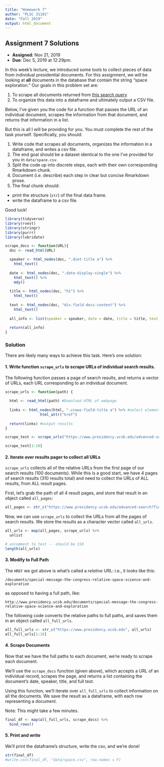 ```yaml
---
title: "Homework 7"
author: "PLSC 31101"
date: "Fall 2019"
output: html_document
---
```


## Assignment 7 Solutions

- __Assigned__: Nov 21, 2019
- __Due__: Dec 5, 2019 at 12:29pm.

In this week's lecture, we introduced some tools to collect pieces of data from individual presidential documents. For this assignment, we will be looking at __all__ documents in the database that contain the string "space exploration." Our goals in this problem set are:

1. To scrape all documents returned from [this search query](https://www.presidency.ucsb.edu/advanced-search?field-keywords=%22space+exploration%22&field-keywords2=&field-keywords3=&from%5Bdate%5D=&to%5Bdate%5D=&person2=&items_per_page=100)
2. To organize this data into a dataframe and ultimately output a CSV file.

Below, I've given you the code for a function that passes the URL of an individual document, scrapes the information from that document, and returns that information in a list.

But this is all I will be providing for you. You must complete the rest of the task yourself. Specifically, you should:

1. Write code that scrapes all documents, organizes the information in a dataframe, and writes a csv file.
2. The end goal should be a dataset identical to the one I've provided for you in `data/space.csv`.
3. Split the code up into discrete steps, each with their own corresponding Rmarkdown chunk.
4. Document (i.e. describe) each step in clear but concise Rmarkdown prose.
5. The final chunk should:
  * print the structure (`str`) of the final data frame.
  * write the dataframe to a csv file. 

Good luck!

```r
library(tidyverse)
library(rvest)
library(stringr)
library(purrr)
library(lubridate)

scrape_docs <- function(URL){
  doc <- read_html(URL)

  speaker <- html_nodes(doc, ".diet-title a") %>% 
    html_text()
  
  date <- html_nodes(doc, ".date-display-single") %>%
    html_text() %>%
    mdy()
  
  title <- html_nodes(doc, "h1") %>%
    html_text()
  
  text <- html_nodes(doc, "div.field-docs-content") %>%
    html_text()
  
  all_info <- list(speaker = speaker, date = date, title = title, text = text)
  
  return(all_info)
}
```

### Solution {-}

There are likely many ways to achieve this task. Here's one solution:

#### 1. Write function `scrape_urls` to scrape URLs of individual search results. {-}

The following function passes a page of search results, and returns a vector of URLs, each URL corresponding to an individual document.

```r
scrape_urls <- function(path) {
  
  html <- read_html(path) #Download HTML of webpage
  
  links <- html_nodes(html, ".views-field-title a") %>% #select element with document URLs
                html_attr("href")
  
  return(links) #output results
}

scrape_test <- scrape_urls("https://www.presidency.ucsb.edu/advanced-search?field-keywords=%22space+exploration%22&field-keywords2=&field-keywords3=&from%5Bdate%5D=&to%5Bdate%5D=&person2=&items_per_page=100")

scrape_test[1:10]
```

#### 2. Iterate over results pager to collect all URLs {-}

`scrape_urls` collects all of the relative URLs from the first page of our search results (100 documents). While this is a good start, we have 4 pages of search results (310 results total) and need to collect the URLs of ALL results, from ALL result pages.

First, let's grab the path of all 4 result pages, and store that result in an object called `all_pages`:

```r
all_pages <- str_c("https://www.presidency.ucsb.edu/advanced-search?field-keywords=%22space%20exploration%22&field-keywords2=&field-keywords3=&from%5Bdate%5D=&to%5Bdate%5D=&person2=&items_per_page=100&page=", 0:3)
```

Now, we can use `scrape_urls` to collect the URLs from all the pages of search results. We store the results as a character vector called `all_urls`. 

```r
all_urls <- map(all_pages, scrape_urls) %>%
  unlist

# uncomment to test -- should be 310
length(all_urls)
```

#### 3. Modify to Full Path {-}

The `HREF` we got above is what's called a *relative* URL: i.e., it looks like this:

`/documents/special-message-the-congress-relative-space-science-and-exploration`

as opposed to having a full path, like:

`http://www.presidency.ucsb.edu/documents/special-message-the-congress-relative-space-science-and-exploration`

The following code converts the relative paths to full paths, and saves them in an object called `all_full_urls`.


```r
all_full_urls <- str_c("https://www.presidency.ucsb.edu", all_urls)
all_full_urls[1:10]
```

#### 4. Scrape Documents {-}

Now that we have the full paths to each document, we're ready to scrape each document.

We'll use the `scrape_docs` function (given above), which  accepts a URL of an individual record, scrapes the page, and returns a list containing the document's date, speaker, title, and full text.

Using this function, we'll iterate over `all_full_urls` to collect information on all the documents. We save the result as a dataframe, with each row representing a document.

Note: This might take a few minutes.

```r
final_df <- map(all_full_urls, scrape_docs) %>%
  bind_rows() 
```

#### 5. Print and write {-}

We'll print the dataframe's structure, write the csv, and we're done!

```r
str(final_df)
#write.csv(final_df, "data/space.csv", row.names = F)
```


